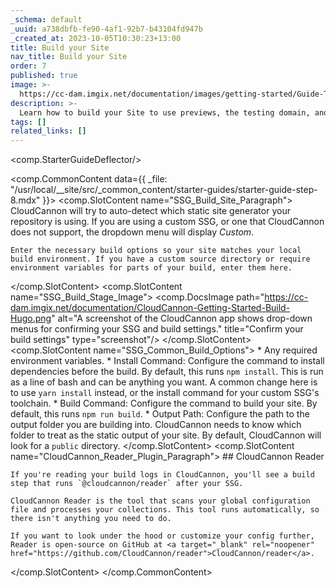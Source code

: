 ```yaml
---
_schema: default
_uuid: a738dbfb-fe90-4af1-92b7-b43104fd947b
_created_at: 2023-10-05T10:30:23+13:00
title: Build your Site
nav_title: Build your Site
order: 7
published: true
image: >-
  https://cc-dam.imgix.net/documentation/images/getting-started/Guide-Thumbnails/CloudCannon-Getting-Started-Thumbnail-Universal.png
description: >-
  Learn how to build your Site to use previews, the testing domain, and the Visual Editor.
tags: []
related_links: []
---
```

<comp.StarterGuideDeflector/>

<comp.CommonContent data={{ _file: "/usr/local/__site/src/_common_content/starter-guides/starter-guide-step-8.mdx" }}>
  <comp.SlotContent name="SSG_Build_Site_Paragraph">
    CloudCannon will try to auto-detect which static site generator your repository is using. If you are using a custom SSG, or one that CloudCannon does not support, the dropdown menu will display *Custom*.

    Enter the necessary build options so your site matches your local build environment. If you have a custom source directory or require environment variables for parts of your build, enter them here.
  </comp.SlotContent>
  <comp.SlotContent name="SSG_Build_Stage_Image">
    <comp.DocsImage path="https://cc-dam.imgix.net/documentation/CloudCannon-Getting-Started-Build-Hugo.png" alt="A screenshot of the CloudCannon app shows drop-down menus for confirming your SSG and build settings." title="Confirm your build settings" type="screenshot"/>
  </comp.SlotContent>
  <comp.SlotContent name="SSG_Common_Build_Options">
    * Any required environment variables.
    * Install Command: Configure the command to install dependencies before the build. By default, this runs `npm install`. This is run as a line of bash and can be anything you want. A common change here is to use `yarn install` instead, or the install command for your custom SSG's toolchain.
    * Build Command: Configure the command to build your site. By default, this runs `npm run build`.
    * Output Path: Configure the path to the output folder you are building into. CloudCannon needs to know which folder to treat as the static output of your site. By default, CloudCannon will look for a `public` directory.
  </comp.SlotContent>
  <comp.SlotContent name="CloudCannon_Reader_Plugin_Paragraph">
    ## CloudCannon Reader

    If you're reading your build logs in CloudCannon, you'll see a build step that runs `@cloudcannon/reader` after your SSG. 

    CloudCannon Reader is the tool that scans your global configuration file and processes your collections. This tool runs automatically, so there isn't anything you need to do.

    If you want to look under the hood or customize your config further, Reader is open-source on GitHub at <a target="_blank" rel="noopener" href="https://github.com/CloudCannon/reader">CloudCannon/reader</a>.
  </comp.SlotContent>
</comp.CommonContent>